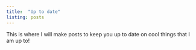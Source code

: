 ```yaml
---
title:  "Up to date"  
listing: posts
---
```

This is where I will make posts to keep you up to date on cool things that I am up to!

